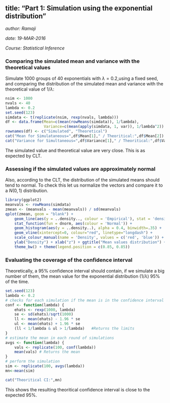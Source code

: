 ## title: "Part 1: Simulation using the exponential distribution"
*author: Ramaji*

*date: 19-MAR-2016*

*Course: Statistical Inference*

### Comparing the simulated mean and variance with the theoretical values

Simulate 1000 groups of 40 exponentials with $\lambda = 0.2$,using a fixed seed, and comparing the distribution of the simulated mean
and variance with the theoretical value of $1 / \lambda$:

```{r results='asis'}
nsim <- 1000
nvals <- 40
lambda <- 0.2
set.seed(123)
simdata <- t(replicate(nsim, rexp(nvals, lambda)))
df <- data.frame(Mean=c(mean(rowMeans(simdata)), 1/lambda),
                 Variance=c(mean(apply(simdata, 1, var)), 1/lambda^2))
rownames(df) <- c("Simulated", "Theoretical")
cat("Mean for Simulataneous=",df$Mean[1]," / Theoritical:",df$Mean[2])
cat("Variance for Simultaneous=",df$Variance[1]," / Theoritical:",df$Variance[2])
```

The simulated value and theoretical value are very close. This is as expected by CLT.

### Assessing if the simulated values are approximately normal

Also, according to the CLT, the distribution of the simulated means should tend to normal. To check this let us normalize the vectors and compare it to a $N(0,1)$ distribution.

```{r}
library(ggplot2)
meanvals <- rowMeans(simdata)
zmean <- (meanvals - mean(meanvals)) / sd(meanvals)
qplot(zmean, geom = "blank") +
    geom_line(aes(y = ..density.., colour = 'Empirical'), stat = 'density') +  
    stat_function(fun = dnorm, aes(colour = 'Normal')) +                       
    geom_histogram(aes(y = ..density..), alpha = 0.4, binwidth=.35) +
    geom_vline(xintercept=0, colour="red", linetype="longdash") +
    scale_colour_manual(name = 'Density', values = c('red', 'blue')) +
    ylab("Density") + xlab("z") + ggtitle("Mean values distribution") +
    theme_bw() + theme(legend.position = c(0.85, 0.85))
```

### Evaluating the coverage of the confidence interval

Theoretically, a 95% confidence interval should contain, if we simulate a big number of them, the mean value for the exponential distribution ($1 / \lambda$) 95% of the time.

```{r}
set.seed(123)
lambda <- 0.2
# checks for each simulation if the mean is in the confidence interval
conf <- function(lambda) {   
    ehats <- rexp(1000, lambda)
    se <- sd(ehats)/sqrt(1000)
    ll <- mean(ehats) - 1.96 * se
    ul <- mean(ehats) + 1.96 * se
    (ll < 1/lambda & ul > 1/lambda)   #Returns the limits
}
# estimate the mean in each round of simulations
avgs <- function(lambda) {
    vals <- replicate(100, conf(lambda))
    mean(vals) # Returns the mean
}
# perform the simulation
sim <- replicate(100, avgs(lambda))
mn<-mean(sim)
```
```{r echo=FALSE}
cat("Theoritical CI:",mn)
```
This shows the resulting theoritical confidence interval is close to the expected 95%.
